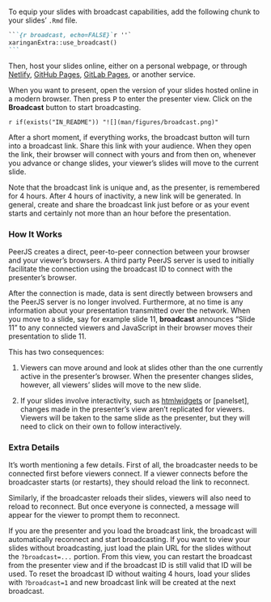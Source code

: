 To equip your slides with broadcast capabilities,
add the following chunk to your slides' `.Rmd` file.

````markdown
```{r broadcast, echo=FALSE}`r ''`
xaringanExtra::use_broadcast()
```
````

Then, host your slides online,
either on a personal webpage,
or through 
[Netlify](https://www.netlify.com/),
[GitHub Pages](https://pages.github.com/),
[GitLab Pages](https://docs.gitlab.com/ee/user/project/pages/),
or another service.

When you want to present,
open the version of your slides hosted online in a modern browser.
Then press <kbd>P</kbd> to enter the presenter view.
Click on the **Broadcast** button to start broadcasting.

`r if(exists("IN_README")) "![](man/figures/broadcast.png)"`

After a short moment,
if everything works,
the broadcast button will turn into a broadcast link.
Share this link with your audience.
When they open the link,
their browser will connect with yours and from then on,
whenever you advance or change slides,
your viewer's slides will move to the current slide.

Note that the broadcast link is unique
and, as the presenter,
is remembered for 4 hours.
After 4 hours of inactivity,
a new link will be generated.
In general, create and share the broadcast link
just before or as your event starts
and certainly not more than an hour before the presentation.

### How It Works

PeerJS creates a direct, peer-to-peer connection between your browser
and your viewer's browsers.
A third party PeerJS server is used to initially facilitate the connection
using the broadcast ID to connect with the presenter's browser.

After the connection is made,
data is sent directly between browsers
and the PeerJS server is no longer involved.
Furthermore, at no time is any information
about your presentation transmitted over the network.
When you move to a slide, say for example slide 11,
**broadcast** announces "Slide 11" to any connected viewers
and JavaScript in their browser moves their presentation to slide 11.

This has two consequences:

1. Viewers can move around and look at slides 
   other than the one currently active in the presenter's browser. 
   When the presenter changes slides, however,
   all viewers' slides will move to the new slide.
   
1. If your slides involve interactivity,
   such as [htmlwidgets](https://www.htmlwidgets.org/)
   or [panelset],
   changes made in the presenter's view 
   aren't replicated for viewers.
   Viewers will be taken to the same slide as the presenter,
   but they will need to click on their own to follow interactively.

### Extra Details

It's worth mentioning a few details.
First of all, the broadcaster needs to be connected first before viewers connect.
If a viewer connects before the broadcaster starts (or restarts),
they should reload the link to reconnect.

Similarly, if the broadcaster reloads their slides,
viewers will also need to reload to reconnect.
But once everyone is connected,
a message will appear for the viewer to prompt them to reconnect.

If you are the presenter and you load the broadcast link,
the broadcast will automatically reconnect and start broadcasting.
If you want to view your slides without broadcasting,
just load the plain URL for the slides without the `?broadcast=...` portion.
From this view, 
you can restart the broadcast from the presenter view
and if the broadcast ID is still valid that ID will be used.
To reset the broadcast ID without waiting 4 hours,
load your slides with `?broadcast=1`
and new broadcast link will be created at the next broadcast.
